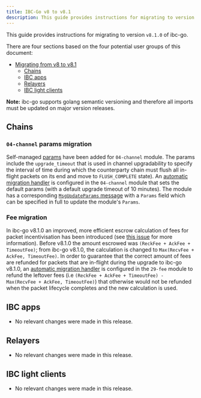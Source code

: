 ```yaml
---
title: IBC-Go v8 to v8.1
description: This guide provides instructions for migrating to version v8.1.0 of ibc-go.
---
```

This guide provides instructions for migrating to version `v8.1.0` of ibc-go.

There are four sections based on the four potential user groups of this document:

* [Migrating from v8 to v8.1](#migrating-from-v8-to-v81)
  * [Chains](#chains)
  * [IBC apps](#ibc-apps)
  * [Relayers](#relayers)
  * [IBC light clients](#ibc-light-clients)

**Note:** ibc-go supports golang semantic versioning and therefore all imports must be updated on major version releases.

## Chains

### `04-channel` params migration

Self-managed [params](https://github.com/cosmos/ibc-go/blob/v8.1.0/proto/ibc/core/channel/v1/channel.proto#L183-L187) have been added for `04-channel` module. The params include the `upgrade_timeout` that is used in channel upgradability to specify the interval of time during which the counterparty chain must flush all in-flight packets on its end and move to `FLUSH_COMPLETE` state). An [automatic migration handler](https://github.com/cosmos/ibc-go/blob/v8.1.0/modules/core/module.go#L162-L166) is configured in the `04-channel` module that sets the default params (with a default upgrade timeout of 10 minutes). The module has a corresponding [`MsgUpdateParams` message](https://github.com/cosmos/ibc-go/blob/v8.1.0/proto/ibc/core/channel/v1/tx.proto#L435-L447) with a `Params` field which can be specified in full to update the module's `Params`.

### Fee migration

In ibc-go v8.1.0 an improved, more efficient escrow calculation of fees for packet incentivisation has been introduced (see [this issue](https://github.com/cosmos/ibc-go/issues/5509) for more information). Before v8.1.0 the amount escrowed was `(ReckFee + AckFee + TimeoutFee)`; from ibc-go v8.1.0, the calculation is changed to `Max(RecvFee + AckFee, TimeoutFee)`. In order to guarantee that the correct amount of fees are refunded for packets that are in-flight during the upgrade to ibc-go v8.1.0, an [automatic migration handler](https://github.com/cosmos/ibc-go/blob/v8.1.0/modules/apps/29-fee/module.go#L113-L115) is configured in the `29-fee` module to refund the leftover fees (i.e `(ReckFee + AckFee + TimeoutFee) - Max(RecvFee + AckFee, TimeoutFee)`) that otherwise would not be refunded when the packet lifecycle completes and the new calculation is used.

## IBC apps

* No relevant changes were made in this release.

## Relayers

* No relevant changes were made in this release.

## IBC light clients

* No relevant changes were made in this release.
